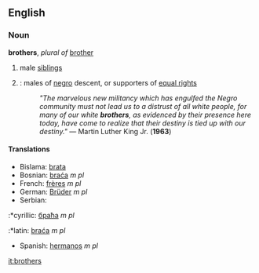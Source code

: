 ==English==

===Noun===
'''brothers''', ''plural of'' [[brother]]
#male [[siblings]]
#{{dated}}: males of [[negro]] descent, or supporters of [[equal rights]]
#:''"The marvelous new militancy which has engulfed the Negro community must not lead us to a distrust of all white people, for many of our white '''brothers''', as evidenced by their presence here today, have come to realize that their destiny is tied up with our destiny."''  &mdash; Martin Luther King Jr. ('''1963''')

====Translations====
*Bislama: [[brata]]
*Bosnian: [[braća]] ''m pl''
*French: [[frères]] ''m pl''
*German: [[Brüder]] ''m pl''
*Serbian:
:*cyrillic: [[браћа]] ''m pl''
:*latin: [[braća]] ''m pl''
*Spanish: [[hermanos]] ''m pl''

[[it:brothers]]